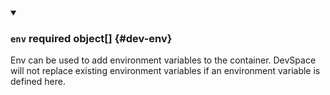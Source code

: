 


<details className="config-field" data-expandable="true" open>
<summary>

### `env` <span className="config-field-required" data-required="false">required</span> <span className="config-field-type">object[]</span> <span className="config-field-default"></span> <span className="config-field-enum"></span> {#dev-env}

Env can be used to add environment variables to the container. DevSpace will
not replace existing environment variables if an environment variable is defined here.

</summary>

<PartialEnvreference />


</details>
